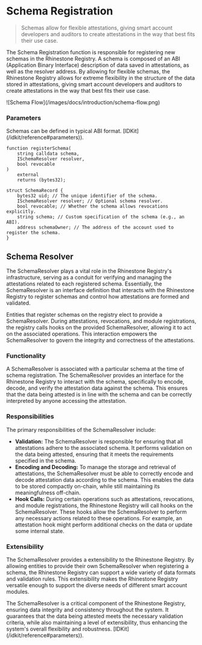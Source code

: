 
# Schema Registration

> Schemas allow for flexible attestations, giving smart account developers and auditors to create attestations in the way that best fits their use case.

The Schema Registration function is responsible for registering new schemas in the Rhinestone Registry. A schema is composed of an ABI (Application Binary Interface) description of data saved in attestations, as well as the resolver address. By allowing for flexible schemas, the Rhinestone Registry allows for extreme flexibility in the structure of the data stored in attestations, giving smart account developers and auditors to create attestations in the way that best fits their use case.

<Fence className="bg-gray-100">
![Schema Flow](/images/docs/introduction/schema-flow.png)
</Fence>

### Parameters

<Note title="caution" type="info">
  Schemas can be defined in typical ABI format.
	[IDKit](/idkit/reference#parameters)).
</Note>

```solidity
function registerSchema(
    string calldata schema,
    ISchemaResolver resolver,
    bool revocable
)
    external
    returns (bytes32);
```


```solidity
struct SchemaRecord {
    bytes32 uid; // The unique identifier of the schema.
    ISchemaResolver resolver; // Optional schema resolver.
    bool revocable; // Whether the schema allows revocations explicitly.
    string schema; // Custom specification of the schema (e.g., an ABI).
    address schemaOwner; // The address of the account used to register the schema.
}
```




## Schema Resolver

The SchemaResolver plays a vital role in the Rhinestone Registry's infrastructure, serving as a conduit for verifying and managing the attestations related to each registered schema. Essentially, the SchemaResolver is an interface definition that interacts with the Rhinestone Registry to register schemas and control how attestations are formed and validated.

Entities that register schemas on the registry elect to provide a SchemaResolver. During attestations, revocations, and module registrations, the registry calls hooks on the provided SchemaResolver, allowing it to act on the associated operations. This interaction empowers the SchemaResolver to govern the integrity and correctness of the attestations.

### Functionality

A SchemaResolver is associated with a particular schema at the time of schema registration. The SchemaResolver provides an interface for the Rhinestone Registry to interact with the schema, specifically to encode, decode, and verify the attestation data against the schema. This ensures that the data being attested is in line with the schema and can be correctly interpreted by anyone accessing the attestation.

### Responsibilities
The primary responsibilities of the SchemaResolver include:

- **Validation:** The SchemaResolver is responsible for ensuring that all attestations adhere to the associated schema. It performs validation on the data being attested, ensuring that it meets the requirements specified in the schema.
- **Encoding and Decoding:** To manage the storage and retrieval of attestations, the SchemaResolver must be able to correctly encode and decode attestation data according to the schema. This enables the data to be stored compactly on-chain, while still maintaining its meaningfulness off-chain.
- **Hook Calls:** During certain operations such as attestations, revocations, and module registrations, the Rhinestone Registry will call hooks on the SchemaResolver. These hooks allow the SchemaResolver to perform any necessary actions related to these operations. For example, an attestation hook might perform additional checks on the data or update some internal state.

### Extensibility
The SchemaResolver provides a extensibility to the Rhinestone Registry. By allowing entities to provide their own SchemaResolver when registering a schema, the Rhinestone Registry can support a wide variety of data formats and validation rules. This extensibility makes the Rhinestone Registry versatile enough to support the diverse needs of different smart account modules.


<Note title="caution" type="info">
The SchemaResolver is a critical component of the Rhinestone Registry, ensuring data integrity and consistency throughout the system. It guarantees that the data being attested meets the necessary validation criteria, while also maintaining a level of extensibility, thus enhancing the system's overall flexibility and robustness.
	[IDKit](/idkit/reference#parameters)).
</Note>






